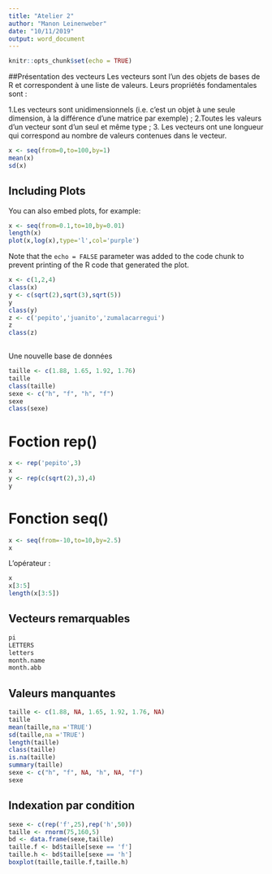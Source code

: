 ```yaml
---
title: "Atelier 2"
author: "Manon Leinenweber"
date: "10/11/2019"
output: word_document
---
```


```r
knitr::opts_chunk$set(echo = TRUE)
```

##Présentation des vecteurs
Les vecteurs sont l’un des objets de bases de R et correspondent à une liste de valeurs. Leurs propriétés fondamentales sont :

1.Les vecteurs sont unidimensionnels (i.e. c’est un objet à une seule dimension, à la différence d’une matrice par exemple) ;
2.Toutes les valeurs d’un vecteur sont d’un seul et même type ;
3. Les vecteurs ont une longueur qui correspond au nombre de valeurs contenues dans le vecteur.

```r
x <- seq(from=0,to=100,by=1)
mean(x)
sd(x)
```

## Including Plots

You can also embed plots, for example:

```r
x <- seq(from=0.1,to=10,by=0.01)
length(x)
plot(x,log(x),type='l',col='purple')
```

Note that the `echo = FALSE` parameter was added to the code chunk to prevent printing of the R code that generated the plot.
```r
x <- c(1,2,4)
class(x)
y <- c(sqrt(2),sqrt(3),sqrt(5))
y
class(y)
z <- c('pepito','juanito','zumalacarregui')
z
class(z)
       
```
Une nouvelle base de données
```r
taille <- c(1.88, 1.65, 1.92, 1.76)
taille
class(taille)
sexe <- c("h", "f", "h", "f")
sexe
class(sexe)

```
# Foction rep()

```r
x <- rep('pepito',3)
x
y <- rep(c(sqrt(2),3),4)
y
```

# Fonction seq()
```r
x <- seq(from=-10,to=10,by=2.5)
x
```

L'opérateur : 

```r
x
x[3:5]
length(x[3:5])
```
## Vecteurs remarquables

```r
pi
LETTERS
letters
month.name
month.abb
```
## Valeurs manquantes 
```r
taille <- c(1.88, NA, 1.65, 1.92, 1.76, NA)
taille
mean(taille,na ='TRUE')
sd(taille,na ='TRUE')
length(taille)
class(taille)
is.na(taille)
summary(taille)
sexe <- c("h", "f", NA, "h", NA, "f")
sexe
```
## Indexation par condition 

```r
sexe <- c(rep('f',25),rep('h',50))
taille <- rnorm(75,160,5)
bd <- data.frame(sexe,taille)
taille.f <- bd$taille[sexe == 'f']
taille.h <- bd$taille[sexe == 'h']
boxplot(taille,taille.f,taille.h)
```

